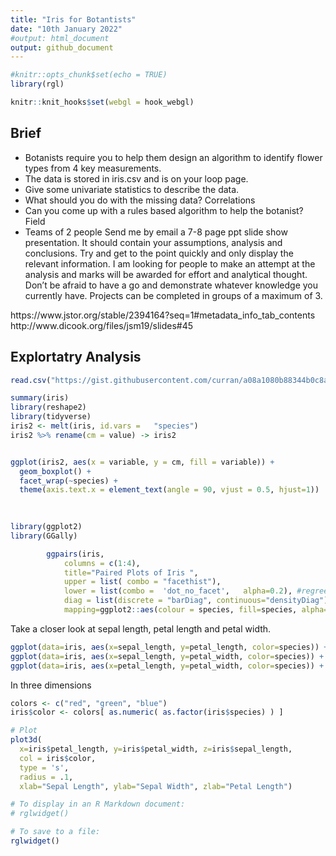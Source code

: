 ---
title: "Iris for Botantists"
date: "10th January 2022"
#output: html_document
output: github_document
---

```{r setup, include=FALSE}
#knitr::opts_chunk$set(echo = TRUE)
library(rgl)

knitr::knit_hooks$set(webgl = hook_webgl)
```

## Brief

*	Botanists require you to help them design an algorithm to identify flower types from 4 key measurements.
*	The data is stored in iris.csv and is on your loop page.
*	Give some univariate statistics to describe the data.
*	What should you do with the missing data?
Correlations
*	Can you come up with a rules based algorithm to help the botanist?
Field
*	Teams of 2 people
Send me by email a 7-8 page ppt slide show presentation. It should contain your assumptions, analysis and conclusions. Try and get to the point quickly and only display the relevant information. 
I am looking for people to make an attempt at the analysis and marks will be awarded for effort and analytical thought. Don’t be afraid to have a go and demonstrate whatever knowledge you currently have. 
Projects can be completed in groups of a maximum of 3. 

https://www.jstor.org/stable/2394164?seq=1#metadata_info_tab_contents
http://www.dicook.org/files/jsm19/slides#45


## Explortatry Analysis
```{r}
read.csv("https://gist.githubusercontent.com/curran/a08a1080b88344b0c8a7/raw/0e7a9b0a5d22642a06d3d5b9bcbad9890c8ee534/iris.csv") -> iris

summary(iris)
library(reshape2)
library(tidyverse)
iris2 <- melt(iris, id.vars =   "species")
iris2 %>% rename(cm = value) -> iris2


ggplot(iris2, aes(x = variable, y = cm, fill = variable)) +
  geom_boxplot() +
  facet_wrap(~species) +
  theme(axis.text.x = element_text(angle = 90, vjust = 0.5, hjust=1))
  
  

library(ggplot2)
library(GGally)

        ggpairs(iris,
            columns = c(1:4),
            title="Paired Plots of Iris ", 
            upper = list( combo = "facethist"),
            lower = list(combo =  'dot_no_facet',   alpha=0.2), #regrees
            diag = list(discrete = "barDiag", continuous="densityDiag"),
            mapping=ggplot2::aes(colour = species, fill=species, alpha=0.1))    
```
Take a closer look at sepal length, petal length and petal width.
```{r}
ggplot(data=iris, aes(x=sepal_length, y=petal_length, color=species)) + geom_point(aes(size = petal_width)) + geom_smooth(method="lm")
ggplot(data=iris, aes(x=sepal_length, y=petal_width, color=species)) + geom_point(size=3) + geom_smooth(method="lm")  
ggplot(data=iris, aes(x=petal_length, y=petal_width, color=species)) + geom_point(size=3) + geom_smooth(method="lm")


```
In three dimensions
```{r}


colors <- c("red", "green", "blue")
iris$color <- colors[ as.numeric( as.factor(iris$species) ) ]

# Plot
plot3d( 
  x=iris$petal_length, y=iris$petal_width, z=iris$sepal_length, 
  col = iris$color, 
  type = 's', 
  radius = .1,
  xlab="Sepal Length", ylab="Sepal Width", zlab="Petal Length")

# To display in an R Markdown document:
# rglwidget()

# To save to a file:
rglwidget()
                        
```

